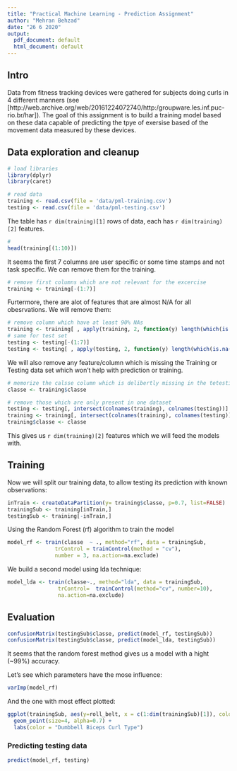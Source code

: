 ```yaml
---
title: "Practical Machine Learning - Prediction Assignment"
author: "Mehran Behzad"
date: "26 6 2020"
output:
  pdf_document: default
  html_document: default
---
```


## Intro
Data from fitness tracking devices were gathered for subjects doing curls in 4 different manners (see [http://web.archive.org/web/20161224072740/http:/groupware.les.inf.puc-rio.br/har]). The goal of this assignment is to build a training model based on these data capable of predicting the tpye of exersise based of the movement data measured by these devices.


## Data exploration and cleanup
```r
# load libraries
library(dplyr)
library(caret)

# read data
training <- read.csv(file = 'data/pml-training.csv')
testing <- read.csv(file = 'data/pml-testing.csv')

```

The table has `r dim(training)[1]` rows of data, each has `r dim(training)[2]` features.


```r
# 
head(training[(1:10)])

```

It seems the first 7 columns are user specific or some time stamps and not task specific. We can remove them for the training.


```r
# remove first columns which are not relevant for the excercise
training <- training[-(1:7)]
```

Furtermore, there are alot of features that are almost N/A for all obesrvations. We will remove them:


```r
# remove column which have at least 90% NAs
training <- training[ , apply(training, 2, function(y) length(which(is.na(y))) < .90 * dim(training)[1])]
# same for test set
testing <- testing[-(1:7)]
testing <- testing[ , apply(testing, 2, function(y) length(which(is.na(y))) < .90 * dim(testing)[1])]
```

We will also remove any feature/column which is missing the Training or Testing data set which won't help with prediction or training.


```r
# memorize the calsse column which is delibertly missing in the tetesting dataset and has to be predicted.
classe <- training$classe

# remove those which are only present in one dataset
testing <- testing[, intersect(colnames(training), colnames(testing))]
training <- training[, intersect(colnames(training), colnames(testing))]
training$classe <- classe

```

This gives us `r dim(training)[2]` features which we will feed the models with.


## Training

Now we will split our training data, to allow testing its prediction with known observations:

```r
inTrain <- createDataPartition(y= training$classe, p=0.7, list=FALSE)
trainingSub <- training[inTrain,]
testingSub <- training[-inTrain,]
```

Using the Random Forest (rf) algorithm to train the model

```r
 
model_rf <- train(classe  ~ ., method="rf", data = trainingSub,
               trControl = trainControl(method = "cv"),
               number = 3, na.action=na.exclude)

```

We build a second model using lda technique:

```r

model_lda <- train(classe~., method="lda", data = trainingSub,
                trControl=  trainControl(method="cv", number=10),
                na.action=na.exclude)
```

## Evaluation


```r
confusionMatrix(testingSub$classe, predict(model_rf, testingSub))
confusionMatrix(testingSub$classe, predict(model_lda, testingSub))

```

It seems that the random forest method gives us a model with a hight (~99%) accuracy.


Let's see which parameters have the mose influence:

```r
varImp(model_rf)
```

And the one with most effect plotted:

```r
ggplot(trainingSub, aes(y=roll_belt, x = c(1:dim(trainingSub)[1]), colour = factor(classe))) +
  geom_point(size=4, alpha=0.7) +
  labs(color = "Dumbbell Biceps Curl Type")
```

### Predicting testing data

```r
predict(model_rf, testing)
```

